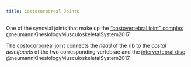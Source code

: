 ```yaml
---
title: Costocorporeal Joints
---
```


One of the synovial joints that make up the ["costovertebral joint" complex]({{< var ref-costovertebral-joint.path >}}) @neumannKinesiologyMusculoskeletalSystem2017.


The [costocorporeal joint]({{< var ref-costocorporeal-joint.path >}}) connects the *head* of the rib to the *costal demifacets* of the two corresponding vertebrae and the [intervertebral disc]({{< var ref-intervertebral-disc.path >}}) @neumannKinesiologyMusculoskeletalSystem2017.